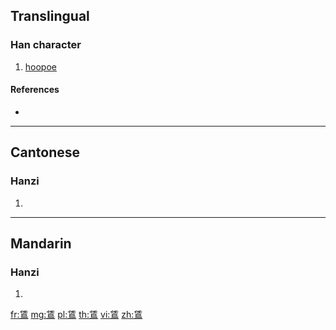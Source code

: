 {{character info/new}}
==Translingual==

===Han character===
{{Han char|rn=196|rad=鳥|as=06|sn=17|four=22327|canj=OGHAF,XOGHA}}

# [[hoopoe]]

====References====
* {{Han ref|kx=1489.040|dkj=46885|dj=2020.020|hdz=74630.080|uh=9D40|ud=40256|bh=EFA6|bd=61350}}

----

==Cantonese==

===Hanzi===
{{yue-hanzi|jyut=|y=yam4}}

# {{defn|lang=yue|sort=鳥06}}

----

==Mandarin==

===Hanzi===
{{cmn-hanzi|pin=[[rèn]] ([[ren4]])|wg=jen<sup>4</sup>}}

# {{defn|lang=cmn|sort=鳥06}}

[[fr:鵀]]
[[mg:鵀]]
[[pl:鵀]]
[[th:鵀]]
[[vi:鵀]]
[[zh:鵀]]